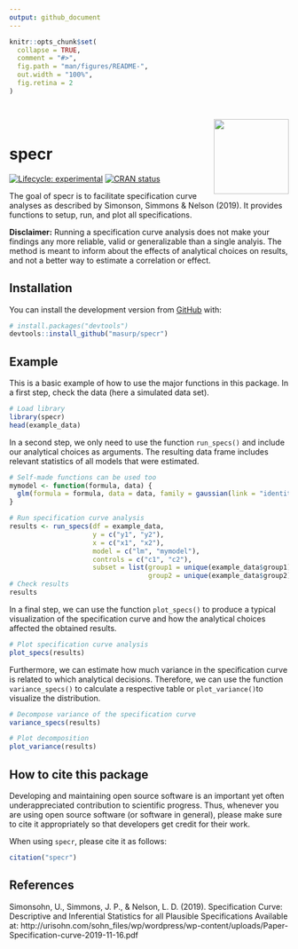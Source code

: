 ```yaml
---
output: github_document
---
```


<!-- README.md is generated from README.Rmd. Please edit that file -->

```r
knitr::opts_chunk$set(
  collapse = TRUE,
  comment = "#>",
  fig.path = "man/figures/README-",
  out.width = "100%",
  fig.retina = 2
)
```


<div style = "padding-top:1em; padding-bottom: 0.5em;">
<img src="man/figures/specr_logo.png" width = 135 align="right" />
</div>


# specr

<!-- badges: start -->
[![Lifecycle: experimental](https://img.shields.io/badge/lifecycle-experimental-orange.svg)](https://www.tidyverse.org/lifecycle/#experimental)
[![CRAN status](https://www.r-pkg.org/badges/version/specr)](https://CRAN.R-project.org/package=specr)
<!-- badges: end -->

The goal of specr is to facilitate specification curve analyses as described by Simonson, Simmons & Nelson (2019). It provides functions to setup, run, and plot all specifications. 

**Disclaimer:** Running a specification curve analysis does not make your findings any more reliable, valid or generalizable than a single analyis. The method is meant to inform about the effects of analytical choices on results, and not a better way to estimate a correlation or effect.

## Installation

You can install the development version from [GitHub](https://github.com/) with:

``` r
# install.packages("devtools")
devtools::install_github("masurp/specr")
```

## Example

This is a basic example of how to use the major functions in this package. In a first step, check the data (here a simulated data set).

```r
# Load library
library(specr)
head(example_data)
```

In a second step, we only need to use the function `run_specs()` and include our analytical choices as arguments. 
The resulting data frame includes relevant statistics of all models that were estimated.

```r
# Self-made functions can be used too
mymodel <- function(formula, data) {
  glm(formula = formula, data = data, family = gaussian(link = "identity"))
}

# Run specification curve analysis
results <- run_specs(df = example_data, 
                     y = c("y1", "y2"), 
                     x = c("x1", "x2"), 
                     model = c("lm", "mymodel"), 
                     controls = c("c1", "c2"), 
                     subset = list(group1 = unique(example_data$group1),
                                   group2 = unique(example_data$group2)))
# Check results
results
```

In a final step, we can use the function `plot_specs()` to produce a typical visualization of the specification curve and how the analytical choices affected the obtained results. 


```r
# Plot specification curve analysis
plot_specs(results)
```

Furthermore, we can estimate how much variance in the specification curve is related to which analytical decisions. Therefore, we can use the function `variance_specs()` to calculate a respective table or `plot_variance()`to visualize the distribution.

```r
# Decompose variance of the specification curve
variance_specs(results)

# Plot decomposition
plot_variance(results)
```


## How to cite this package

Developing and maintaining open source software is an important yet often underappreciated contribution to scientific progress. Thus, whenever you are using open source software (or software in general), please make sure to cite it appropriately so that developers get credit for their work.

When using `specr`, please cite it as follows:

```r
citation("specr")
```

## References

Simonsohn, U., Simmons, J. P., & Nelson, L. D. (2019). Specification Curve: Descriptive and Inferential Statistics for all Plausible Specifications Available at: http://urisohn.com/sohn_files/wp/wordpress/wp-content/uploads/Paper-Specification-curve-2019-11-16.pdf
